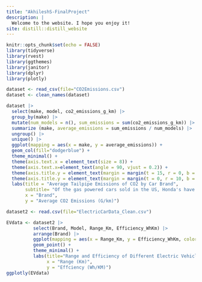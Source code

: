 ```yaml
---
title: "AkhileshS-FinalProject"
description: |
  Welcome to the website. I hope you enjoy it!
site: distill::distill_website
---
```


```r
knitr::opts_chunk$set(echo = FALSE)
library(tidyverse)
library(rvest)
library(ggthemes)
library(janitor)
library(dplyr)
library(plotly)
```

```r
dataset <- read_csv(file="CO2Emissions.csv")
dataset <- clean_names(dataset)
```

```r
dataset |>
  select(make, model, co2_emissions_g_km) |>
  group_by(make) |>
  mutate(num_models = n(), sum_emissions = sum(co2_emissions_g_km)) |>
  summarize (make, average_emissions = sum_emissions / num_models) |>
  ungroup() |>
  unique() |>
  ggplot(mapping = aes(x = make, y = average_emissions)) +
  geom_col(fill="dodgerblue") +
  theme_minimal() +
  theme(axis.text.x = element_text(size = 8)) +
  theme(axis.text.x=element_text(angle = 90, vjust = 0.2)) +
  theme(axis.title.y = element_text(margin = margin(t = 15, r = 0, b = 0, l = 0))) +
  theme(axis.title.y = element_text(margin = margin(t = 0, r = 10, b = 0, l = 0))) +
  labs(title = "Average Tailpipe Emissions of CO2 by Car Brand",
       subtitle= "Of the gas powered cars sold in the US, Honda's have the lowest average CO2 emissions",
       x = "Brand",
       y = "Average CO2 Emissions (G/km)")
```

```r
dataset2 <- read.csv(file="ElectricCarData_Clean.csv")
```

```r
EVdata <- dataset2 |>
          select(Brand, Model, Range_Km, Efficiency_WhKm) |>
          arrange(Brand) |>
          ggplot(mapping = aes(x = Range_Km, y = Efficiency_WhKm, color = Brand, label = Model)) +
          geom_point() +
          theme_minimal() +
          labs(title="Range and Efficiency of Different Electric Vehicles",
               x = "Range (Km)",
               y = "Effciency (Wh/KM)")
ggplotly(EVdata)
```


